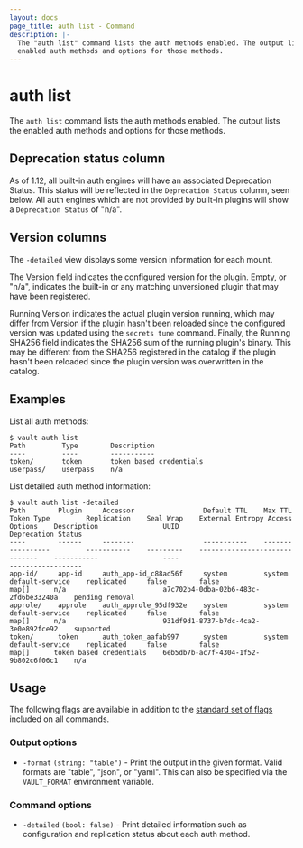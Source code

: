 ```yaml
---
layout: docs
page_title: auth list - Command
description: |-
  The "auth list" command lists the auth methods enabled. The output lists the
  enabled auth methods and options for those methods.
---
```


# auth list

The `auth list` command lists the auth methods enabled. The output lists the
enabled auth methods and options for those methods.

## Deprecation status column

As of 1.12, all built-in auth engines will have an associated Deprecation
Status. This status will be reflected in the `Deprecation Status` column, seen
below. All auth engines which are not provided by built-in plugins will show a
`Deprecation Status` of "n/a".

## Version columns

The `-detailed` view displays some version information for each mount.

The Version field indicates the configured version for the plugin. Empty, or "n/a",
indicates the built-in or any matching unversioned plugin that may have been registered.

Running Version indicates the actual plugin version running, which may differ from
Version if the plugin hasn't been reloaded since the configured version was updated
using the `secrets tune` command. Finally, the Running SHA256 field indicates the
SHA256 sum of the running plugin's binary. This may be different from the SHA256
registered in the catalog if the plugin hasn't been reloaded since the plugin
version was overwritten in the catalog.

## Examples

List all auth methods:

```shell-session
$ vault auth list
Path         Type        Description
----         ----        -----------
token/       token       token based credentials
userpass/    userpass    n/a
```

List detailed auth method information:

```shell-session
$ vault auth list -detailed
Path        Plugin     Accessor                 Default TTL    Max TTL    Token Type         Replication    Seal Wrap    External Entropy Access    Options    Description                UUID                                    Deprecation Status
----        ------     --------                 -----------    -------    ----------         -----------    ---------    -----------------------    -------    -----------                ----                                    ------------------
app-id/     app-id     auth_app-id_c88ad56f     system         system     default-service    replicated     false        false                      map[]      n/a                        a7c702b4-0dba-02b6-483c-2fd6be33240a    pending removal
approle/    approle    auth_approle_95df932e    system         system     default-service    replicated     false        false                      map[]      n/a                        931df9d1-8737-b7dc-4ca2-3e0e892fce92    supported
token/      token      auth_token_aafab997      system         system     default-service    replicated     false        false                      map[]      token based credentials    6eb5db7b-ac7f-4304-1f52-9b802c6f06c1    n/a
```

## Usage

The following flags are available in addition to the [standard set of
flags](/docs/commands) included on all commands.

### Output options

- `-format` `(string: "table")` - Print the output in the given format. Valid
  formats are "table", "json", or "yaml". This can also be specified via the
  `VAULT_FORMAT` environment variable.

### Command options

- `-detailed` `(bool: false)` - Print detailed information such as configuration
  and replication status about each auth method.
